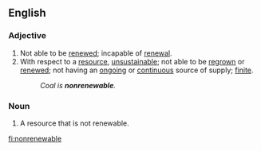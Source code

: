 ==English==

===Adjective===
{{en-adj|-}}

# Not able to be [[renewed]]; incapable of [[renewal]].
# With respect to a [[resource]], [[unsustainable]]; not able to be [[regrown]] or [[renewed]]; not having an [[ongoing]] or [[continuous]] source of supply; [[finite]].
#: ''Coal is '''nonrenewable'''.''

===Noun===
{{en-noun}}

# A resource that is not renewable.

[[fi:nonrenewable]]